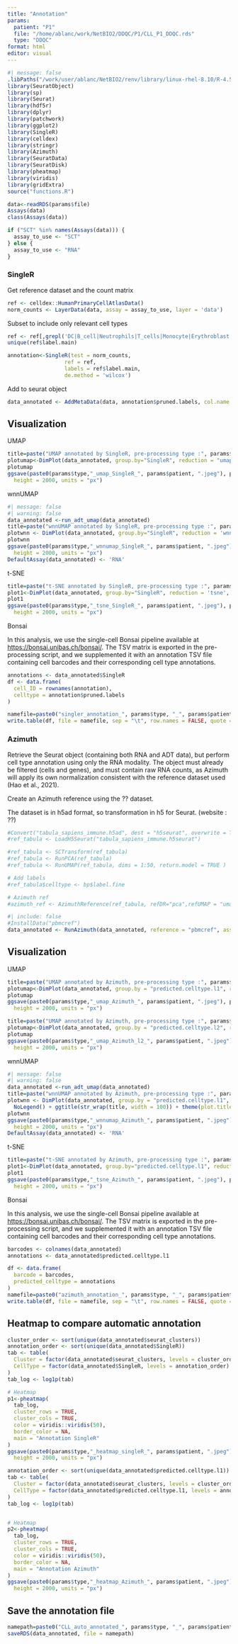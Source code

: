 ```yaml
---
title: "Annotation"
params: 
  patient: "P1"
  file: "/home/ablanc/work/NetBIO2/DDQC/P1/CLL_P1_DDQC.rds"
  type: "DDQC"
format: html
editor: visual
---
```


```r
#| message: false
.libPaths("/work/user/ablanc/NetBIO2/renv/library/linux-rhel-8.10/R-4.5/x86_64-pc-linux-gnu")
library(SeuratObject)
library(sp)
library(Seurat)
library(hdf5r)
library(dplyr)
library(patchwork)
library(ggplot2)
library(SingleR)
library(celldex)
library(stringr)
library(Azimuth)
library(SeuratData)
library(SeuratDisk)
library(pheatmap)
library(viridis)
library(gridExtra)
source("functions.R")
```

```r
data<-readRDS(params$file)
Assays(data)
class(Assays(data))
```

```r
if ("SCT" %in% names(Assays(data))) {
  assay_to_use <- "SCT"
} else {
  assay_to_use <- "RNA"
}
```

### SingleR

Get reference dataset and the count matrix

```r
ref <- celldex::HumanPrimaryCellAtlasData()
norm_counts <- LayerData(data, assay = assay_to_use, layer = 'data')
```

Subset to include only relevant cell types

```r
ref <- ref[,grepl('DC|B_cell|Neutrophils|T_cells|Monocyte|Erythroblast|Macrophage|NK_cell|Platelets|Myelocyte', ref$label.main, ignore.case = TRUE)]
unique(ref$label.main)
```

```r
annotation<-SingleR(test = norm_counts,
                  ref = ref, 
                  labels = ref$label.main,
                  de.method = 'wilcox')
```

Add to seurat object

```r
data_annotated <- AddMetaData(data, annotation$pruned.labels, col.name = 'SingleR')
```

## Visualization

UMAP

```r
title=paste("UMAP annotated by SingleR, pre-processing type :", params$type, ", patient", params$patient)
plotumap<-DimPlot(data_annotated, group.by="SingleR", reduction = "umap", label = TRUE, repel = TRUE, label.size = 4) + ggtitle(str_wrap(title, width = 100)) + theme(plot.title = element_text(size = 15, hjust = 0.5), legend.text = element_text(size = 12))
plotumap
ggsave(paste0(params$type,"_umap_SingleR_", params$patient, ".jpeg"), plotumap, width = 3000,
  height = 2000, units = "px")
```

wnnUMAP

```r
#| message: false
#| warning: false
data_annotated <-run_adt_umap(data_annotated)
title=paste("wnnUMAP annotated by SingleR, pre-processing type :", params$type, ", patient", params$patient)
plotwnn <- DimPlot(data_annotated, group.by="SingleR", reduction = 'wnn.umap', label = TRUE, repel = TRUE, label.size = 4) + ggtitle(str_wrap(title, width = 100)) + theme(plot.title = element_text(size = 15, hjust = 0.5), legend.text = element_text(size = 12))
plotwnn
ggsave(paste0(params$type,"_wnnumap_SingleR_", params$patient, ".jpeg"), plotwnn, width = 3000,
  height = 2000, units = "px")
DefaultAssay(data_annotated) <- 'RNA'
```

t-SNE

```r
title=paste("t-SNE annotated by SingleR, pre-processing type :", params$type, ", patient", params$patient)
plot1<-DimPlot(data_annotated, group.by="SingleR", reduction = 'tsne', label = TRUE, repel = TRUE, label.size = 4) + ggtitle(str_wrap(title, width = 100)) + theme(plot.title = element_text(size =15, hjust = 0.5), legend.text = element_text(size = 12))
plot1
ggsave(paste0(params$type,"_tsne_SingleR_", params$patient, ".jpeg"), plot1, width = 3000,
  height = 2000, units = "px")
```

Bonsai

In this analysis, we use the single-cell Bonsai pipeline available at <https://bonsai.unibas.ch/bonsai/>. The TSV matrix is exported in the pre-processing script, and we supplemented it with an annotation TSV file containing cell barcodes and their corresponding cell type annotations.

```r
annotations <- data_annotated$SingleR
df <- data.frame(
  cell_ID = rownames(annotation),
  celltype = annotation$pruned.labels
)

namefile=paste0("singler_annotation_", params$type, "_", params$patient, ".tsv")
write.table(df, file = namefile, sep = "\t", row.names = FALSE, quote = FALSE)
```

### Azimuth

Retrieve the Seurat object (containing both RNA and ADT data), but perform cell type annotation using only the RNA modality. The object must already be filtered (cells and genes), and must contain raw RNA counts, as Azimuth will apply its own normalization consistent with the reference dataset used (Hao et al., 2021).

Create an Azimuth reference using the ?? dataset.

The dataset is in h5ad format, so transformation in h5 for Seurat. (website : ??)

```r
#Convert("tabula_sapiens_immune.h5ad", dest = "h5seurat", overwrite = TRUE)
#ref_tabula <- LoadH5Seurat("tabula_sapiens_immune.h5seurat")
```

```r
#ref_tabula <- SCTransform(ref_tabula)
#ref_tabula <- RunPCA(ref_tabula)
#ref_tabula <- RunUMAP(ref_tabula, dims = 1:50, return.model = TRUE )

# Add labels
#ref_tabula$celltype <- bp$label.fine

# Azimuth ref
#azimuth_ref <- AzimuthReference(ref_tabula, refDR="pca",refUMAP = "umap", refAssay="SCT", metadata = "celltype")
```

```r
#| include: false
#InstallData("pbmcref")
data_annotated <- RunAzimuth(data_annotated, reference = "pbmcref", assay=assay_to_use)
```

## Visualization

UMAP

```r
title=paste("UMAP annotated by Azimuth, pre-processing type :", params$type, ", patient", params$patient)
plotumap<-DimPlot(data_annotated, group.by = "predicted.celltype.l1", reduction = "umap", label = TRUE, repel = TRUE, label.size = 4) + ggtitle(str_wrap(title, width = 100)) + theme(plot.title = element_text(size = 15, hjust = 0.5), legend.text = element_text(size = 12))
plotumap
ggsave(paste0(params$type,"_umap_Azimuth_", params$patient, ".jpeg"), plotumap, width = 3000,
  height = 2000, units = "px")
```

```r
title=paste("UMAP annotated by Azimuth, pre-processing type :", params$type, ", patient", params$patient)
plotumap<-DimPlot(data_annotated, group.by = "predicted.celltype.l2", reduction = "umap", label = TRUE, repel = TRUE, label.size = 4) + ggtitle(str_wrap(title, width = 100)) + theme(plot.title = element_text(size = 15, hjust = 0.5), legend.text = element_text(size = 12))
plotumap
ggsave(paste0(params$type,"_umap_Azimuth_l2_", params$patient, ".jpeg"), plotumap, width = 3000,
  height = 2000, units = "px")
```

wnnUMAP

```r
#| message: false
#| warning: false
data_annotated <-run_adt_umap(data_annotated)
title=paste("wnnUMAP annotated by Azimuth, pre-processing type :", params$type, ", patient", params$patient)
plotwnn <- DimPlot(data_annotated, group.by = "predicted.celltype.l1", reduction = 'wnn.umap', label = TRUE, repel = TRUE, label.size = 4) + 
  NoLegend() + ggtitle(str_wrap(title, width = 100)) + theme(plot.title = element_text(size = 15, hjust = 0.5), legend.text = element_text(size = 12))
plotwnn
ggsave(paste0(params$type,"_wnnumap_Azimuth_", params$patient, ".jpeg"), plotwnn, width = 3000,
  height = 2000, units = "px")
DefaultAssay(data_annotated) <- 'RNA'
```

t-SNE

```r
title=paste("t-SNE annotated by Azimuth, pre-processing type :", params$type, ", patient", params$patient)
plot1<-DimPlot(data_annotated, group.by="predicted.celltype.l1", reduction = 'tsne', label = TRUE, repel = TRUE, label.size = 4) + ggtitle(str_wrap(title, width = 100)) + theme(plot.title = element_text(size = 15, hjust = 0.5), legend.text = element_text(size = 12))
plot1
ggsave(paste0(params$type,"_tsne_Azimuth_", params$patient, ".jpeg"), plot1, width = 3000,
  height = 2000, units = "px")
```

Bonsai

In this analysis, we use the single-cell Bonsai pipeline available at <https://bonsai.unibas.ch/bonsai/>. The TSV matrix is exported in the pre-processing script, and we supplemented it with an annotation TSV file containing cell barcodes and their corresponding cell type annotations.

```r
barcodes <- colnames(data_annotated)
annotations <- data_annotated$predicted.celltype.l1

df <- data.frame(
  barcode = barcodes,
  predicted_celltype = annotations
)
namefile=paste0("azimuth_annotation_", params$type, "_", params$patient, ".tsv")
write.table(df, file = namefile, sep = "\t", row.names = FALSE, quote = FALSE)
```

## Heatmap to compare automatic annotation

```r
cluster_order <- sort(unique(data_annotated$seurat_clusters))
annotation_order <- sort(unique(data_annotated$SingleR))
tab <- table(
  Cluster = factor(data_annotated$seurat_clusters, levels = cluster_order),
  CellType = factor(data_annotated$SingleR, levels = annotation_order)
)
tab_log <- log1p(tab)

# Heatmap
p1<-pheatmap(
  tab_log,
  cluster_rows = TRUE, 
  cluster_cols = TRUE, 
  color = viridis::viridis(50), 
  border_color = NA,
  main = "Annotation SingleR"
)
ggsave(paste0(params$type,"_heatmap_singleR_", params$patient, ".jpeg"), p2, width = 3000,
  height = 2000, units = "px")

annotation_order <- sort(unique(data_annotated$predicted.celltype.l1))
tab <- table(
  Cluster = factor(data_annotated$seurat_clusters, levels = cluster_order),
  CellType = factor(data_annotated$predicted.celltype.l1, levels = annotation_order)
)
tab_log <- log1p(tab)


# Heatmap
p2<-pheatmap(
  tab_log,
  cluster_rows = TRUE,
  cluster_cols = TRUE,
  color = viridis::viridis(50),
  border_color = NA,
  main = "Annotation Azimuth"
)
ggsave(paste0(params$type,"_heatmap_Azimuth_", params$patient, ".jpeg"), p1, width = 3000,
  height = 2000, units = "px")
```

## Save the annotation file

```r
namepath=paste0("CLL_auto_annotated_", params$type, "_", params$patient, ".rds")
saveRDS(data_annotated, file = namepath)
```

## 
